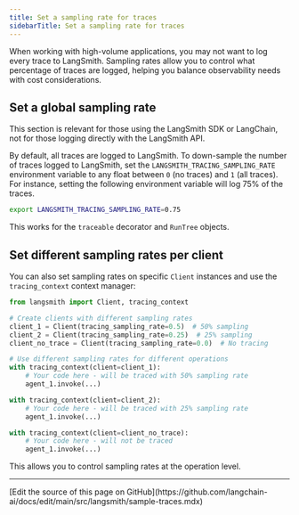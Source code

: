 ```yaml
---
title: Set a sampling rate for traces
sidebarTitle: Set a sampling rate for traces
---
```


When working with high-volume applications, you may not want to log every trace to LangSmith. Sampling rates allow you to control what percentage of traces are logged, helping you balance observability needs with cost considerations.

## Set a global sampling rate

<Note>
This section is relevant for those using the LangSmith SDK or LangChain, not for those logging directly with the LangSmith API.
</Note>

By default, all traces are logged to LangSmith. To down-sample the number of traces logged to LangSmith, set the `LANGSMITH_TRACING_SAMPLING_RATE` environment variable to any float between `0` (no traces) and `1` (all traces). For instance, setting the following environment variable will log 75% of the traces.

```bash
export LANGSMITH_TRACING_SAMPLING_RATE=0.75
```

This works for the `traceable` decorator and `RunTree` objects.

## Set different sampling rates per client

You can also set sampling rates on specific `Client` instances and use the `tracing_context` context manager:

```python
from langsmith import Client, tracing_context

# Create clients with different sampling rates
client_1 = Client(tracing_sampling_rate=0.5)  # 50% sampling
client_2 = Client(tracing_sampling_rate=0.25)  # 25% sampling
client_no_trace = Client(tracing_sampling_rate=0.0)  # No tracing

# Use different sampling rates for different operations
with tracing_context(client=client_1):
    # Your code here - will be traced with 50% sampling rate
    agent_1.invoke(...)

with tracing_context(client=client_2):
    # Your code here - will be traced with 25% sampling rate
    agent_1.invoke(...)

with tracing_context(client=client_no_trace):
    # Your code here - will not be traced
    agent_1.invoke(...)
```

This allows you to control sampling rates at the operation level.

---

<Callout icon="pen-to-square" iconType="regular">
  [Edit the source of this page on GitHub](https://github.com/langchain-ai/docs/edit/main/src/langsmith/sample-traces.mdx)
</Callout>
